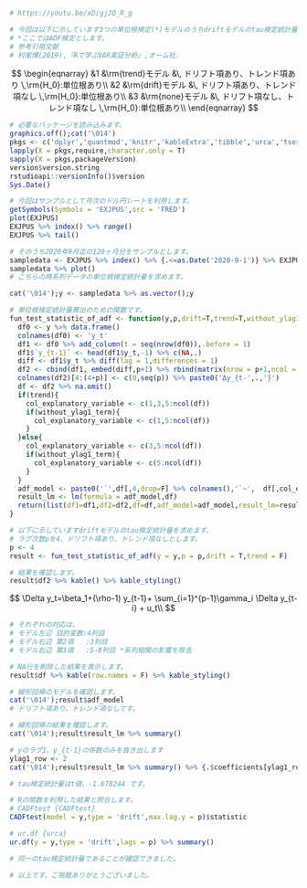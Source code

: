 ```{r}
# https://youtu.be/xDigjJQ_R_g

# 今回は以下に示しています3つの単位根検定(*)モデルのうちdriftモデルのtau検定統計量を確認します。
# *ここではADF検定とします。
# 参考引用文献
# 村尾博(2019),『Rで学ぶVAR実証分析』,オーム社.
```

$$
\begin{eqnarray}
&1 &\rm{trend}モデル &\, ドリフト項あり、トレンド項あり \,\rm{H_0}:単位根あり\\ 
&2 &\rm{drift}モデル &\, ドリフト項あり、トレンド項なし \,\rm{H_0}:単位根あり\\
&3 &\rm{none}モデル  &\, ドリフト項なし、トレンド項なし \,\rm{H_0}:単位根あり\\
\end{eqnarray}
$$

```{r}
# 必要なパッケージを読み込みます。
graphics.off();cat('\014')
pkgs <- c('dplyr','quantmod','knitr','kableExtra','tibble','urca','tseries','CADFtest')
lapply(X = pkgs,require,character.only = T)
sapply(X = pkgs,packageVersion)
version$version.string
rstudioapi::versionInfo()$version
Sys.Date()
```

```{r}
# 今回はサンプルとして月次のドル円レートを利用します。
getSymbols(Symbols = 'EXJPUS',src = 'FRED')
plot(EXJPUS)
EXJPUS %>% index() %>% range()
EXJPUS %>% tail()
```

```{r}
# そのうち2020年9月迄の120ヶ月分をサンプルとします。
sampledata <- EXJPUS %>% index() %>% {.<=as.Date('2020-9-1')} %>% EXJPUS[.,] %>% tail(120)
sampledata %>% plot()
# こちらの時系列データの単位根検定統計量を求めます。
```

```{r}
cat('\014');y <- sampledata %>% as.vector();y
```

```{r}
# 単位根検定統計量算出のための関数です。
fun_test_statistic_of_adf <- function(y,p,drift=T,trend=T,without_ylag1_term=F){
  df0 <- y %>% data.frame()
  colnames(df0) <- 'y_t'
  df1 <- df0 %>% add_column(t = seq(nrow(df0)),.before = 1)
  df1$`y_{t-1}` <- head(df1$y_t,-1) %>% c(NA,.)
  diff <- df1$y_t %>% diff(lag = 1,differences = 1)
  df2 <- cbind(df1, embed(diff,p+1) %>% rbind(matrix(nrow = p+1,ncol = p+1),.))
  colnames(df2)[4:(4+p)] <- c(0,seq(p)) %>% paste0('Δy_{t-',.,'}')
  df <- df2 %>% na.omit()
  if(trend){
    col_explanatory_variable <- c(1,3,5:ncol(df))
    if(without_ylag1_term){
      col_explanatory_variable <- c(1,5:ncol(df))
    }
  }else{
    col_explanatory_variable <- c(3,5:ncol(df))
    if(without_ylag1_term){
      col_explanatory_variable <- c(5:ncol(df))
    }
  }
  adf_model <- paste0('`',df[,4,drop=F] %>% colnames(),'`~',  df[,col_explanatory_variable] %>% colnames() %>% paste0('`',.,'`',collapse = '+'),ifelse(drift,'+1','+0')) %>% eval()
  result_lm <- lm(formula = adf_model,df)
  return(list(df1=df1,df2=df2,df=df,adf_model=adf_model,result_lm=result_lm))
}
```

```{r drift-tau}
# 以下に示していますdriftモデルのtau検定統計量を求めます。
# ラグ次数pを4、ドリフト項あり、トレンド項なしとします。
p <- 4
result <- fun_test_statistic_of_adf(y = y,p = p,drift = T,trend = F)

# 結果を確認します。
result$df2 %>% kable() %>% kable_styling()
```

$$
\Delta y_t=\beta_1+(\rho-1) y_{t-1}+ \sum_{i=1}^{p-1}\gamma_i \Delta y_{t-i} + u_t\\
$$

```{r drift-tau}
# それぞれの対応は、
# モデル左辺 目的変数:4列目
# モデル右辺 第2項   :3列目
# モデル右辺 第3項   :5-8列目 *系列相関の影響を除去

# NA行を削除した結果を表示します。
result$df %>% kable(row.names = F) %>% kable_styling()

# 線形回帰のモデルを確認します。
cat('\014');result$adf_model
# ドリフト項あり、トレンド項なしです。

# 線形回帰の結果を確認します。
cat('\014');result$result_lm %>% summary()

# yのラグ1、y_{t-1}の係数のみを抜き出します
ylag1_row <- 2
cat('\014');result$result_lm %>% summary() %>% {.$coefficients[ylag1_row,,drop=F]}

# tau検定統計量はt値、-1.678244 です。

# Rの関数を利用した結果と照合します。
# CADFtest {CADFtest}
CADFtest(model = y,type = 'drift',max.lag.y = p)$statistic

# ur.df {urca}
ur.df(y = y,type = 'drift',lags = p) %>% summary()

# 同一のtau検定統計量であることが確認できました。

# 以上です。ご視聴ありがとうございました。
```

